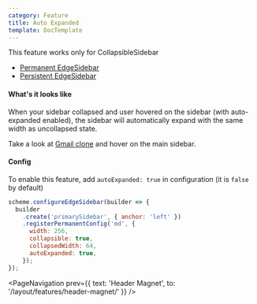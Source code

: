```yaml
---
category: Feature
title: Auto Expanded
template: DocTemplate
---
```


This feature works only for CollapsibleSidebar

- [Permanent EdgeSidebar](/layout/api-reference/edge-sidebar-builder#registerpermanentconfig)
- [Persistent EdgeSidebar](/layout/api-reference/edge-sidebar-builder#registerpersistentconfig)

#### What's it looks like

When your sidebar collapsed and user hovered on the sidebar (with auto-expanded enabled), the sidebar
will automatically expand with the same width as uncollapsed state.

Take a look at [Gmail clone](/layout/clones/gmail?bgColor=ff4a3e&accent=000000&dark=true) and hover on the main sidebar.

#### Config

To enable this feature, add `autoExpanded: true` in configuration (it is `false` by default)

```js
scheme.configureEdgeSidebar(builder => {
  builder
    .create('primarySidebar', { anchor: 'left' })
    .registerPermanentConfig('md', {
      width: 256,
      collapsible: true,
      collapsedWidth: 64,
      autoExpanded: true,
    });
});
```

<PageNavigation
  prev={{ text: 'Header Magnet', to: '/layout/features/header-magnet/' }}
/>
